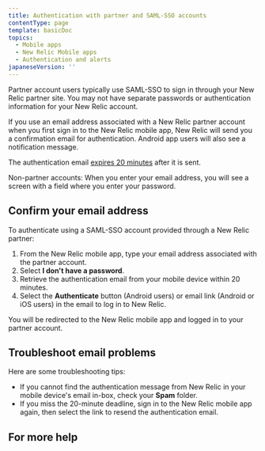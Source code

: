 ```yaml
---
title: Authentication with partner and SAML-SSO accounts
contentType: page
template: basicDoc
topics:
  - Mobile apps
  - New Relic Mobile apps
  - Authentication and alerts
japaneseVersion: ''
---
```


Partner account users typically use SAML-SSO to sign in through your New Relic partner site. You may not have separate passwords or authentication information for your New Relic account.

If you use an email address associated with a New Relic partner account when you first sign in to the New Relic mobile app, New Relic will send you a confirmation email for authentication. Android app users will also see a notification message.

<div className="callout-important">


The authentication email [expires 20 minutes](#email) after it is sent.


</div>

Non-partner accounts: When you enter your email address, you will see a screen with a field where you enter your password.

## Confirm your email address

To authenticate using a SAML-SSO account provided through a New Relic partner:

1.  From the New Relic mobile app, type your email address associated with the partner account.
2.  Select **I don't have a password**.
3.  Retrieve the authentication email from your mobile device within 20 minutes.
4.  Select the **Authenticate** button (Android users) or email link (Android or iOS users) in the email to log in to New Relic.

You will be redirected to the New Relic mobile app and logged in to your partner account.

## Troubleshoot email problems

Here are some troubleshooting tips:

*   If you cannot find the authentication message from New Relic in your mobile device's email in-box, check your **Spam** folder.
*   If you miss the 20-minute deadline, sign in to the New Relic mobile app again, then select the link to resend the authentication email.

## For more help